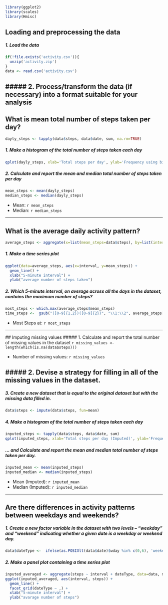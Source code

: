 ```r
library(ggplot2)
library(scales)
library(Hmisc)
```

## Loading and preprocessing the data
##### 1. Load the data
```r
if(!file.exists('activity.csv')){
  unzip('activity.zip')
}
data <- read.csv('activity.csv')
```
##### 2. Process/transform the data (if necessary) into a format suitable for your analysis
-----
  
## What is mean total number of steps taken per day?
```r
dayly_steps <- tapply(data$steps, data$date, sum, na.rm=TRUE)
```

##### 1. Make a histogram of the total number of steps taken each day
```r
qplot(dayly_steps, xlab='Total steps per day', ylab='Frequency using binwith 500', binwidth=500)
```

##### 2. Calculate and report the mean and median total number of steps taken per day
```r
mean_steps <- mean(dayly_steps)
median_steps <- median(dayly_steps)
```
* Mean: `r mean_steps`
* Median:  `r median_steps`

-----
  
## What is the average daily activity pattern?
```r
average_steps <- aggregate(x=list(mean_steps=data$steps), by=list(interval=data$interval), FUN=mean, na.rm=TRUE)
```

##### 1. Make a time series plot
```r
ggplot(data=average_steps, aes(x=interval, y=mean_steps)) +
  geom_line() +
  xlab("5-minute interval") +
  ylab("average number of steps taken") 
```

##### 2. Which 5-minute interval, on average across all the days in the dataset, contains the maximum number of steps?
```r
most_steps <- which.max(average_steps$mean_steps)
time_steps <-  gsub("([0-9]{1,2})([0-9]{2})", "\\1:\\2", average_steps[most_steps,'interval'])
```

* Most Steps at: `r most_steps`

----
  
  ## Imputing missing values
  ##### 1. Calculate and report the total number of missing values in the dataset 
  ```r
missing_values <- length(which(is.na(data$steps)))
```

* Number of missing values: `r missing_values`

##### 2. Devise a strategy for filling in all of the missing values in the dataset.
---
##### 3. Create a new dataset that is equal to the original dataset but with the missing data filled in.
```r
data$steps <- impute(data$steps, fun=mean)
```


##### 4. Make a histogram of the total number of steps taken each day 
```r
inputed_steps <- tapply(data$steps, data$date, sum)
qplot(inputed_steps, xlab='Total steps per day (Imputed)', ylab='Frequency using binwith 500', binwidth=500)
```

##### ... and Calculate and report the mean and median total number of steps taken per day. 
```r
inputed_mean <- mean(inputed_steps)
inputed_median <- median(inputed_steps)
```
* Mean (Imputed): `r inputed_mean`
* Median (Imputed):  `r inputed_median`


----
  
## Are there differences in activity patterns between weekdays and weekends?
##### 1. Create a new factor variable in the dataset with two levels – “weekday” and “weekend” indicating whether a given date is a weekday or weekend day.
  
```r
data$dateType <-  ifelse(as.POSIXlt(data$date)$wday %in% c(0,6), 'weekend', 'weekday')
```

##### 2. Make a panel plot containing a time series plot

```r
inputed_averaged <- aggregate(steps ~ interval + dateType, data=data, mean)
ggplot(inputed_averaged, aes(interval, steps)) + 
  geom_line() + 
  facet_grid(dateType ~ .) +
  xlab("5-minute interval") + 
  ylab("avarage number of steps")
```